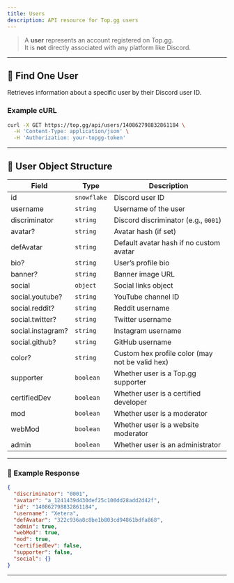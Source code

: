 ```yaml
---
title: Users
description: API resource for Top.gg users
---
```



> A **user** represents an account registered on Top.gg.  
> It is **not** directly associated with any platform like Discord.

---

## 👤 Find One User

<HTTPHeader type="GET" path="users/:user_id" />

Retrieves information about a specific user by their Discord user ID.

### Example cURL

```bash
curl -X GET https://top.gg/api/users/140862798832861184 \
  -H 'Content-Type: application/json' \
  -H 'Authorization: your-topgg-token'
```

---

## 🧱 User Object Structure

| Field              | Type        | Description                                                       |
|--------------------|-------------|-------------------------------------------------------------------|
| id                 | `snowflake` | Discord user ID                                                   |
| username           | `string`    | Username of the user                                              |
| discriminator      | `string`    | Discord discriminator (e.g., `0001`)                              |
| avatar?            | `string`    | Avatar hash (if set)                                              |
| defAvatar          | `string`    | Default avatar hash if no custom avatar                          |
| bio?               | `string`    | User’s profile bio                                                |
| banner?            | `string`    | Banner image URL                                                  |
| social             | `object`    | Social links object                                               |
| social.youtube?    | `string`    | YouTube channel ID                                                |
| social.reddit?     | `string`    | Reddit username                                                   |
| social.twitter?    | `string`    | Twitter username                                                  |
| social.instagram?  | `string`    | Instagram username                                                |
| social.github?     | `string`    | GitHub username                                                   |
| color?             | `string`    | Custom hex profile color (may not be valid hex)                  |
| supporter          | `boolean`   | Whether user is a Top.gg supporter                                |
| certifiedDev       | `boolean`   | Whether user is a certified developer                             |
| mod                | `boolean`   | Whether user is a moderator                                       |
| webMod             | `boolean`   | Whether user is a website moderator                               |
| admin              | `boolean`   | Whether user is an administrator                                  |

---

### 🧾 Example Response

```json
{
  "discriminator": "0001",
  "avatar": "a_1241439d430def25c100dd28add2d42f",
  "id": "140862798832861184",
  "username": "Xetera",
  "defAvatar": "322c936a8c8be1b803cd94861bdfa868",
  "admin": true,
  "webMod": true,
  "mod": true,
  "certifiedDev": false,
  "supporter": false,
  "social": {}
}
```

---
